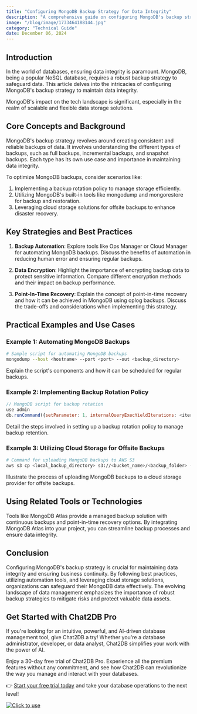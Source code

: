 ```yaml
---
title: "Configuring MongoDB Backup Strategy for Data Integrity"
description: "A comprehensive guide on configuring MongoDB's backup strategy to ensure data integrity, covering key concepts, strategies, practical examples, and tools."
image: "/blog/image/1733464188144.jpg"
category: "Technical Guide"
date: December 06, 2024
---
```


## Introduction

In the world of databases, ensuring data integrity is paramount. MongoDB, being a popular NoSQL database, requires a robust backup strategy to safeguard data. This article delves into the intricacies of configuring MongoDB's backup strategy to maintain data integrity.

MongoDB's impact on the tech landscape is significant, especially in the realm of scalable and flexible data storage solutions.

## Core Concepts and Background

MongoDB's backup strategy revolves around creating consistent and reliable backups of data. It involves understanding the different types of backups, such as full backups, incremental backups, and snapshot backups. Each type has its own use case and importance in maintaining data integrity.

To optimize MongoDB backups, consider scenarios like:
1. Implementing a backup rotation policy to manage storage efficiently.
2. Utilizing MongoDB's built-in tools like mongodump and mongorestore for backup and restoration.
3. Leveraging cloud storage solutions for offsite backups to enhance disaster recovery.

## Key Strategies and Best Practices

1. **Backup Automation**: Explore tools like Ops Manager or Cloud Manager for automating MongoDB backups. Discuss the benefits of automation in reducing human error and ensuring regular backups.

2. **Data Encryption**: Highlight the importance of encrypting backup data to protect sensitive information. Compare different encryption methods and their impact on backup performance.

3. **Point-In-Time Recovery**: Explain the concept of point-in-time recovery and how it can be achieved in MongoDB using oplog backups. Discuss the trade-offs and considerations when implementing this strategy.

## Practical Examples and Use Cases

### Example 1: Automating MongoDB Backups

```bash
# Sample script for automating MongoDB backups
mongodump --host <hostname> --port <port> --out <backup_directory>
```

Explain the script's components and how it can be scheduled for regular backups.

### Example 2: Implementing Backup Rotation Policy

```javascript
// MongoDB script for backup rotation
use admin
db.runCommand({setParameter: 1, internalQueryExecYieldIterations: <iterations>})
```

Detail the steps involved in setting up a backup rotation policy to manage backup retention.

### Example 3: Utilizing Cloud Storage for Offsite Backups

```bash
# Command for uploading MongoDB backups to AWS S3
aws s3 cp <local_backup_directory> s3://<bucket_name>/<backup_folder> --recursive
```

Illustrate the process of uploading MongoDB backups to a cloud storage provider for offsite backups.

## Using Related Tools or Technologies

Tools like MongoDB Atlas provide a managed backup solution with continuous backups and point-in-time recovery options. By integrating MongoDB Atlas into your project, you can streamline backup processes and ensure data integrity.

## Conclusion

Configuring MongoDB's backup strategy is crucial for maintaining data integrity and ensuring business continuity. By following best practices, utilizing automation tools, and leveraging cloud storage solutions, organizations can safeguard their MongoDB data effectively. The evolving landscape of data management emphasizes the importance of robust backup strategies to mitigate risks and protect valuable data assets.

## Get Started with Chat2DB Pro

If you're looking for an intuitive, powerful, and AI-driven database management tool, give Chat2DB a try! Whether you're a database administrator, developer, or data analyst, Chat2DB simplifies your work with the power of AI.

Enjoy a 30-day free trial of Chat2DB Pro. Experience all the premium features without any commitment, and see how Chat2DB can revolutionize the way you manage and interact with your databases.

👉 [Start your free trial today](https://chat2db.ai/pricing) and take your database operations to the next level!


[![Click to use](/image/blog/bg/chat2db.jpg)](https://chat2db.ai/)
